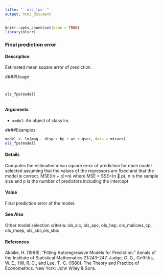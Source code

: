 ```yaml
---
title: "``ols_fpe``"
output: html_document
---
```


```r
knitr::opts_chunk$set(echo = TRUE)
library(olsrr)
```

### Final prediction error

#### Description 
 
Estimated mean square error of prediction.

####Usage 
<pre><code>

ols_fpe(model)

</code></pre>
#### Arguments 
 
* ``model``:  An object of class lm.



####Examples 
```r
model <- lm(mpg ~ disp + hp + wt + qsec, data = mtcars)
ols_fpe(model)
```

#### Details 
 
Computes the estimated mean square error of prediction for each model selected assuming that the values of the regressors are fixed and that the model is correct.
MSE((n + p)=n)
where MSE = SSE=(n 􀀀 p), n is the sample size and p is the number of predictors including the intercept

#### Value
Final prediction error of the model.


#### See Also
Other model selection criteria: ols_aic, ols_apc, ols_hsp, ols_mallows_cp, ols_msep, ols_sbc,ols_sbic

#### References
Akaike, H. (1969). “Fitting Autoregressive Models for Prediction.” Annals of the Institute of Statistical
Mathematics 21:243–247.
Judge, G. G., Griffiths, W. E., Hill, R. C., and Lee, T.-C. (1980). The Theory and Practice of
Econometrics. New York: John Wiley & Sons.

